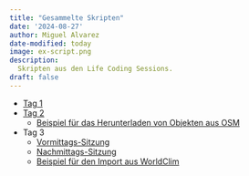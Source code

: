 ```yaml
---
title: "Gesammelte Skripten"
date: '2024-08-27'
author: Miguel Alvarez
date-modified: today
image: ex-script.png
description:
  Skripten aus den Life Coding Sessions.
draft: false
---
```


- [Tag 1](Tag-1.R)
- [Tag 2](Tag-2.R)
  - [Beispiel für das Herunterladen von Objekten aus OSM](0-import-osm.R)
- Tag 3
  - [Vormittags-Sitzung](Tag-3-vormittags.R)
  - [Nachmittags-Sitzung](Tag-3-nachmittags.R)
  - [Beispiel für den Import aus WorldClim](0-import-worldclim.R)
  